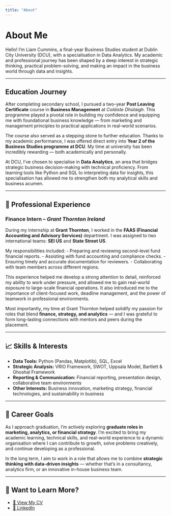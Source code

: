```yaml
---
title: "About"
---
```


# About Me

Hello! I'm Liam Cummins, a final-year Business Studies student at Dublin City University (DCU), with a specialisation in Data Analytics. My academic and professional journey has been shaped by a deep interest in strategic thinking, practical problem-solving, and making an impact in the business world through data and insights.

---

## Education Journey

After completing secondary school, I pursued a two-year **Post Leaving Certificate** course in **Business Management** at *Coláiste Dhúlaigh*. This programme played a pivotal role in building my confidence and equipping me with foundational business knowledge — from marketing and management principles to practical applications in real-world scenarios.

The course also served as a stepping stone to further education. Thanks to my academic performance, I was offered direct entry into **Year 2 of the Business Studies programme at DCU**. My time at university has been incredibly rewarding — both academically and personally.

At DCU, I’ve chosen to specialise in **Data Analytics**, an area that bridges strategic business decision-making with technical proficiency. From learning tools like Python and SQL to interpreting data for insights, this specialisation has allowed me to strengthen both my analytical skills and business acumen.

---

## 💼 Professional Experience

### Finance Intern – *Grant Thornton Ireland*

During my internship at **Grant Thornton**, I worked in the **FAAS (Financial Accounting and Advisory Services)** department. I was assigned to two international teams: **SEI US** and **State Street US**.

My responsibilities included:
- Preparing and reviewing second-level fund financial reports.
- Assisting with fund accounting and compliance checks.
- Ensuring timely and accurate documentation for reviewers.
- Collaborating with team members across different regions.

This experience helped me develop a strong attention to detail, reinforced my ability to work under pressure, and allowed me to gain real-world exposure to large-scale financial operations. It also introduced me to the importance of client-focused work, deadline management, and the power of teamwork in professional environments.

Most importantly, my time at Grant Thornton helped solidify my passion for roles that blend **finance, strategy, and analytics** — and I was grateful to form long-lasting connections with mentors and peers during the placement.

---

## 📈 Skills & Interests

- **Data Tools:** Python (Pandas, Matplotlib), SQL, Excel
- **Strategic Analysis:** VRIO Framework, SWOT, Uppsala Model, Bartlett & Ghoshal Framework
- **Reporting & Communication:** Financial reporting, presentation design, collaborative team environments
- **Other Interests:** Business innovation, marketing strategy, financial technologies, and sustainability in business

---

## 🎯 Career Goals

As I approach graduation, I’m actively exploring **graduate roles in marketing, analytics, or financial strategy**. I'm excited to bring my academic learning, technical skills, and real-world experience to a dynamic organisation where I can contribute to growth, solve problems creatively, and continue developing as a professional.

In the long term, I aim to work in a role that allows me to combine **strategic thinking with data-driven insights** — whether that's in a consultancy, analytics firm, or an innovative in-house business team.

---

## 📄 Want to Learn More?

- [📄 View My CV](files/CV.pdf){.btn .btn-primary target="_blank"}
- [🔗 LinkedIn](https://www.linkedin.com/in/liam-cummins-32251b1b9/)
